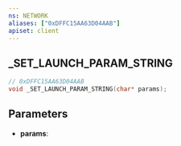 ```yaml
---
ns: NETWORK
aliases: ["0xDFFC15AA63D04AAB"]
apiset: client
---
```

## _SET_LAUNCH_PARAM_STRING

```c
// 0xDFFC15AA63D04AAB
void _SET_LAUNCH_PARAM_STRING(char* params);
```


## Parameters
* **params**: